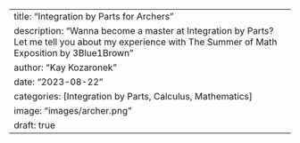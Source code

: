 ---
title: "Integration by Parts for Archers"
description: "Wanna become a master at Integration by Parts? Let me tell you about my experience with The Summer of Math Exposition by 3Blue1Brown"
author: "Kay Kozaronek"
date: "2023-08-22"
categories: [Integration by Parts, Calculus, Mathematics]
image: "images/archer.png"
draft: true
---